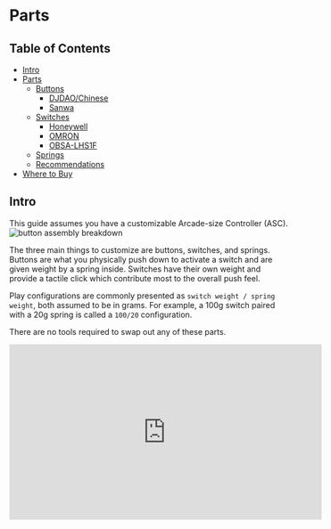 
# Parts

## Table of Contents
- [Intro](#intro)
- [Parts](#parts-1)
  - [Buttons](#buttons)
    - [DJDAO/Chinese](#djdaochinese)
    - [Sanwa](#sanwa)
  - [Switches](#switches)
    - [Honeywell](#honeywell)
    - [OMRON](#omron)
    - [OBSA-LHS1F](#obsa-lhs1f)
  - [Springs](#springs)
  - [Recommendations](#recommendations)
- [Where to Buy](#where-to-buy)

## Intro
<Callout>
  This guide assumes you have a customizable Arcade-size Controller (ASC).
</Callout>

<Image src="/controllers/parts/breakdown.png" alt="button assembly breakdown" />

The three main things to customize are buttons, switches, and springs. Buttons are what you physically push down to activate a switch and are given weight by a spring inside. Switches have their own weight and provide a tactile click which contribute most to the overall push feel.

Play configurations are commonly presented as `switch weight / spring weight`, both assumed to be in grams. For example, a 100g switch paired with a 20g spring is called a `100/20` configuration.

There are no tools required to swap out any of these parts.

<div className="flex justify-center mt-8">
  <iframe width="560" height="315" src="https://www.youtube.com/embed/jq8qG_f6xfs?si=Cs-V5e7PgaTQxXJh" title="YouTube video player" frameBorder="0" allow="accelerometer; autoplay; clipboard-write; encrypted-media; gyroscope; picture-in-picture; web-share" referrerPolicy="strict-origin-when-cross-origin" allowFullScreen />
</div>

## Parts

### Buttons
There are two types of buttons: DJDAO (also known as Chinese buttons) and Sanwa. All official Sound Voltex cabinets use Sanwa buttons. Buttons are a one-time purchase. They rarely, if ever, break or need to be replaced.


#### DJDAO/Chinese
\+ Cheaper\
\- Made of lower quality plastic\
\- More likely to get stuck

#### Sanwa
\+ High quality plastic\
\+ Same buttons used in arcade cabinets\
\- Expensive (around $100 for a full set)


### Switches

#### Honeywell
- Cheap
- Poor quality and durability
- Often very light which leads to accidental presses

<Image className="w-48" src="/controllers/parts/honeywell.jpg" alt="honeywell switch" />

#### OMRON
- Most common switches for ASCs
- Good quality and durability

<Image className="w-48" src="/controllers/parts/omron.webp" alt="omron switch" />

#### OBSA-LHS1F
- Expensive
- Only compatible with Sanwa Buttons
- Used in arcade cabinets
- Inconsistent durability depending on production batch

<Image className="w-48" src="/controllers/parts/lhs1f.webp" alt="obsa-lhs1f switch" />

These are commonly referred to as "integrated" switches as the switch is housed (somewhat permanently) inside of the lampholder:

<Image src="/controllers/parts/integrated_switch.png" alt="integrated switch" />

Unfortunately this means you have to buy an entire replacement instead of just replacing the switch if one dies.

### Springs 

Springs come in various weights between 20g and 100g. Heavier springs rebound the buttons faster which can make certain patterns easier but can get tiring to press. On the other hand, lighter springs do not rebound as fast but take less energy overall.

<Image src="/controllers/parts/springs.png" alt="springs" />

Although these springs are made by Sanwa, they are compatible with both DJDAO/Chinese and Sanwa buttons.

### Recommendations

Switch and spring configuration is ultimately a matter of preference; players have found success with all sorts of combinations. Other factors such as technique matter too, so do not fall into the trap of thinking configuration is everything.

That being said, the easy recommendation is to minimize the difference between home and arcade play by copying the configuration used in Valkyrie Model cabinets:
  - For most of the world, use 100g switches with 20g springs
  - For Korea specifically, use 50g switches with anywhere from 60g to 100g springs (it seems to vary depending on the arcade)

Specific switch models:
  - OMRON V-10-1A4 (100g)
  - OMRON VX-01-1C23 (50g)
  - OMRON VX-01-1A3 (50g)
  - Sanwa OBSA-LHS1F (100g)

All OMRON switches are compatible with both DJDAO/Chinese and Sanwa buttons. Sanwa's OBSA-LHS1F switches are compatible with **Sanwa buttons only** and only recommended for players who want complete arcade accuracy.


## Where to Buy

The [Rhythm Cons Wiki](https://rhythm-cons.wiki) has exhaustive lists of where to purchase parts:

[Square (BT) Buttons](https://rhythm-cons.wiki/parts/buttons/60-60-square-buttons/)

[Rectangle (FX) Buttons](https://rhythm-cons.wiki/parts/buttons/50-33-rectangle-buttons/)

[Switches](https://rhythm-cons.wiki/parts/microswitches/)

[Springs](https://rhythm-cons.wiki/parts/springs/)